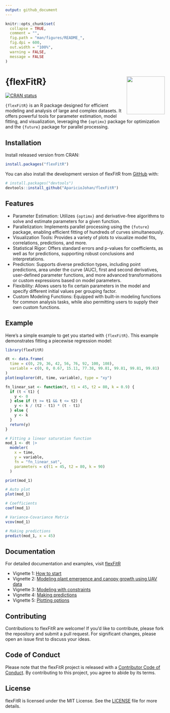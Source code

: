 ```yaml
---
output: github_document
---
```


<!-- README.md is generated from README.Rmd. Please edit that file -->

```r
knitr::opts_chunk$set(
  collapse = TRUE,
  comment = "",
  fig.path = "man/figures/README_",
  fig.dpi = 600,
  out.width = "100%",
  warning = FALSE,
  message = FALSE
)
```

# {flexFitR} <img src='man/figures/logo.png' width = "120px" align="right"/>

<!-- badges: start -->
[![CRAN status](https://www.r-pkg.org/badges/version/flexFitR)](https://CRAN.R-project.org/package=flexFitR)
<!-- badges: end -->

`{flexFitR}` is an R package designed for efficient modeling and analysis of large and complex datasets. It offers powerful tools for parameter estimation, model fitting, and visualization, leveraging the `{optimx}` package for optimization and the `{future}` package for parallel processing.

## Installation

Install released version from CRAN:
``` r
install.packages("flexFitR")
```

You can also install the development version of flexFitR from [GitHub](https://github.com/AparicioJohan/flexFitR) with:

``` r
# install.packages("devtools")
devtools::install_github("AparicioJohan/flexFitR")
```

## Features

* Parameter Estimation: Utilizes `{optimx}` and derivative-free algorithms to solve and estimate parameters for a given function.
* Parallelization: Implements parallel processing using the `{future}` package, enabling efficient fitting of hundreds of curves simultaneously.
* Visualization Tools: Provides a variety of plots to visualize model fits, correlations, predictions, and more.
* Statistical Rigor: Offers standard errors and p-values for coefficients, as well as for predictions, supporting robust conclusions and interpretations.
* Prediction: Supports diverse prediction types, including point predictions, area under the curve (AUC), first and second derivatives, user-defined parameter functions, and more advanced transformations or custom expressions based on model parameters.
* Flexibility: Allows users to fix certain parameters in the model and specify different initial values per grouping factor.
* Custom Modeling Functions: Equipped with built-in modeling functions for common analysis tasks, while also permitting users to supply their own custom functions.

## Example

Here's a simple example to get you started with `{flexFitR}`. This example demonstrates fitting a piecewise regression model:

```r
library(flexFitR)

dt <- data.frame(
  time = c(0, 29, 36, 42, 56, 76, 92, 100, 108),
  variable = c(0, 0, 0.67, 15.11, 77.38, 99.81, 99.81, 99.81, 99.81)
)
plot(explorer(dt, time, variable), type = "xy")
```

```r
fn_linear_sat <- function(t, t1 = 45, t2 = 80, k = 0.9) {
  if (t < t1) {
    y <- 0
  } else if (t >= t1 && t <= t2) {
    y <- k / (t2 - t1) * (t - t1)
  } else {
    y <- k
  }
  return(y)
}
```

```r
# Fitting a linear saturation function
mod_1 <- dt |>
  modeler(
    x = time,
    y = variable,
    fn = "fn_linear_sat",
    parameters = c(t1 = 45, t2 = 80, k = 90)
  )
```

```r
print(mod_1)
```


```r
# Auto plot
plot(mod_1)
```

```r
# Coefficients
coef(mod_1)
```

```r
# Variance-Covariance Matrix
vcov(mod_1)
```

```r
# Making predictions
predict(mod_1, x = 45)
```

## Documentation

For detailed documentation and examples, visit [flexFitR](https://apariciojohan.github.io/flexFitR/reference/index.html) 

* Vignette 1: [How to start](https://apariciojohan.github.io/flexFitR/articles/how_to_start.html) 
* Vignette 2: [Modeling plant emergence and canopy growth using UAV data](https://apariciojohan.github.io/flexFitR/articles/canopy-model.html)
* Vignette 3: [Modeling with constraints](https://apariciojohan.github.io/flexFitR/articles/maturity-model.html) 
* Vignette 4: [Making predictions ](https://apariciojohan.github.io/flexFitR/articles/predicted_values.html) 
* Vignette 5: [Plotting options](https://apariciojohan.github.io/flexFitR/articles/plotting.html) 

## Contributing

Contributions to flexFitR are welcome! If you'd like to contribute, please fork the repository and submit a pull request. For significant changes, please open an issue first to discuss your ideas.

## Code of Conduct

Please note that the flexFitR project is released with a [Contributor Code of Conduct](https://apariciojohan.github.io/flexFitR/CODE_OF_CONDUCT.html). By contributing to this project, you agree to abide by its terms.

## License

flexFitR is licensed under the MIT License. See the [LICENSE](https://apariciojohan.github.io/flexFitR/LICENSE.html) file for more details.
